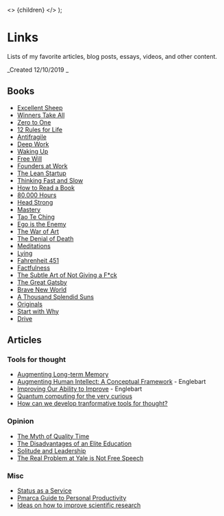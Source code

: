 
  <>
    <Head>
      <title>Links</title>
      <meta name="viewport" content="initial-scale=1.0, width=device-width" />
    </Head>
    {children}
  </>
);

# Links

Lists of my favorite articles, blog posts, essays, videos, and other content.

_Created 12/10/2019 _

## Books

- [Excellent Sheep](https://www.amazon.com/s?k=excellent+sheep&gclid=CjwKCAiAob3vBRAUEiwAIbs5TqUAE5YEWrfEjf16FZ4VyKDfRu_Z7-p4jWlW1EJHhsCU19952lCkRhoC63sQAvD_BwE&hvadid=241649069754&hvdev=c&hvlocphy=9031939&hvnetw=g&hvpos=1t1&hvqmt=e&hvrand=16040800822528899840&hvtargid=aud-836718182849%3Akwd-87680198186&hydadcr=8454_10382337&tag=googhydr-20&ref=pd_sl_5y6koaqz3f_e)
- [Winners Take All](https://www.amazon.com/Winners-Take-All-Charade-Changing/dp/110197267X/ref=sr_1_1?keywords=winners+take+all&qid=1576007423&sr=8-1)
- [Zero to One](https://www.amazon.com/Zero-One-Notes-Startups-Future/dp/0804139296/ref=sr_1_1?keywords=zero+to+one&qid=1576007191&sr=8-1)
- [12 Rules for Life](https://www.amazon.com/12-Rules-Life-Antidote-Chaos/dp/B0797Y87JC/ref=sr_1_2?crid=YBHEWCUX4LAE&keywords=12+rules+for+life&qid=1576007435&sprefix=12+rules%2Caps%2C228&sr=8-2)
- [Antifragile](https://www.amazon.com/Antifragile-Things-That-Gain-Disorder/dp/B00A2ZIZYQ/ref=sr_1_1?crid=2J0L97XEZ70S&keywords=antifragile&qid=1576007461&s=audible&sprefix=antif%2Caudible%2C205&sr=1-1)
- [Deep Work](https://www.amazon.com/Deep-Work-Focused-Success-Distracted/dp/B0189PVAWY/ref=sr_1_1?keywords=deep+work&qid=1576007448&s=audible&sr=1-1)
- [Waking Up](https://www.amazon.com/Waking-Up-Spirituality-Without-Religion/dp/B00M9KEFY6/ref=sr_1_1?keywords=waking+up&qid=1576007472&s=audible&sr=1-1)
- [Free Will](https://www.amazon.com/Free-Will/dp/B007HI3AVY/ref=sr_1_1?keywords=free+will&qid=1576007481&s=audible&sr=1-1)
- [Founders at Work](https://www.amazon.com/Founders-Work-Stories-Startups-Early/dp/1430210788/ref=sr_1_1?keywords=founders+at+work&qid=1576007491&s=audible&sr=1-1-catcorr)
- [The Lean Startup](https://www.amazon.com/Lean-Startup-Entrepreneurs-Continuous-Innovation-ebook/dp/B004J4XGN6/ref=sr_1_4?keywords=founders+at+work&qid=1576007491&s=audible&sr=1-4-catcorr)
- [Thinking Fast and Slow](https://www.amazon.com/Thinking-Fast-Slow-Daniel-Kahneman/dp/0374533555/ref=sr_1_2?crid=1T0UNOWREAVHO&keywords=thinking+fast+and+slow+by+daniel+kahneman&qid=1576007927&sprefix=thinking+fas%2Caps%2C214&sr=8-2)
- [How to Read a Book](https://www.amazon.com/How-Read-Book-Classic-Intelligent/dp/0671212095/ref=sr_1_3?keywords=how+to+read+a+book&qid=1576007938&sr=8-3)
- [80,000 Hours](https://www.amazon.com/80-000-Hours-fulfilling-career/dp/1537324004/ref=sr_1_1?keywords=80000+hours&qid=1576007900&s=audible&sr=8-1)
- [Head Strong](https://www.amazon.com/Head-Strong-Bulletproof-Activate-Faster/dp/0062652419/ref=sr_1_1?keywords=head+strong&qid=1576007914&sr=8-1)
- [Mastery](https://www.amazon.com/Unknown-Mastery/dp/B00A6G9CGG/ref=sr_1_1?keywords=mastery&qid=1576007886&s=audible&sr=1-1)
- [Tao Te Ching](https://www.amazon.com/Tao-Te-Ching/dp/B01LZDP6SI/ref=sr_1_1?crid=JSY0UCSOBTU1&keywords=tao+te+ching&qid=1576007876&s=audible&sprefix=Tao+te%2Caudible%2C208&sr=1-1)
- [Ego is the Enemy](https://www.amazon.com/Ego-Enemy-Ryan-Holiday/dp/1591847818/ref=sr_1_1?crid=3HHMV0FPBOAAO&keywords=ego+is+the+enemy&qid=1576007954&sprefix=ego+is+the%2Caps%2C211&sr=8-1)
- [The War of Art](https://www.amazon.com/War-Art-Through-Creative-Battles/dp/1936891026/ref=sr_1_1?keywords=the+war+of+art&qid=1576007964&sr=8-1)
- [The Denial of Death](https://www.amazon.com/Denial-Death-Ernest-Becker/dp/0684832402/ref=sr_1_1?keywords=the+denial+of+death&qid=1576007979&sr=8-1)
- [Meditations](https://www.amazon.com/Unknown-Meditations-of-Marcus-Aurelius/dp/B008H33IXS/ref=sr_1_1?keywords=meditations&qid=1576007848&s=audible&sr=1-1)
- [Lying](https://www.amazon.com/Unknown-Lying/dp/B00FK4ZSJO/ref=sr_1_1?keywords=lying&qid=1576007835&s=audible&sr=1-1)
- [Fahrenheit 451](https://www.amazon.com/Fahrenheit-451/dp/B00M4OO96Q/ref=sr_1_1?crid=2CICCGRW8ENQD&keywords=fahrenheit+451&qid=1576008074&s=audible&sprefix=fah%2Caudible%2C238&sr=1-1)
- [Factfulness](https://www.amazon.com/Factfulness-Reasons-Wrong-Things-Better/dp/B07BFDCWZP/ref=sr_1_1?keywords=factfullness&qid=1576007825&s=audible&sr=1-1)
- [The Subtle Art of Not Giving a F\*ck](https://www.amazon.com/Subtle-Art-Not-Giving-Counterintuitive/dp/B01I29Y344/ref=sr_1_1?crid=1WJEYKPNGUY72&keywords=the+subtle+art+of+not+giving+a+fck&qid=1576007745&s=audible&sprefix=the+subtle+%2Caudible%2C207&sr=1-1)
- [The Great Gatsby](https://www.amazon.com/The-Great-Gatsby/dp/B00BWY8FAU/ref=sr_1_1?keywords=gatsby&qid=1576007755&s=audible&sr=1-1)
- [Brave New World](https://www.amazon.com/Brave-New-World/dp/B0012QED5Y/ref=sr_1_1?crid=3TNY8CNICAQ11&keywords=brave+new+world&qid=1576007771&s=audible&sprefix=brave%2Caudible%2C210&sr=1-1)
- [A Thousand Splendid Suns](https://www.amazon.com/Simon-Schuster-Audio-Thousand-Splendid/dp/B000R51QYC/ref=sr_1_1?crid=27PMX1THXSER3&keywords=a+thousand+splendid+suns+by+khaled+hosseini&qid=1576007789&s=audible&sprefix=a+thousan%2Caudible%2C214&sr=1-1)
- [Originals](https://www.amazon.com/Originals-How-Non-Conformists-Move-World/dp/B01A7Q61LI/ref=sr_1_1?crid=2A9LOQ37W6L0V&keywords=originals&qid=1576007802&s=audible&sprefix=orig%2Caudible%2C206&sr=1-1)
- [Start with Why](https://www.amazon.com/Start-Why-Leaders-Inspire-Everyone/dp/B074VF6ZLM/ref=sr_1_3?keywords=start+with+why&qid=1576007812&s=audible&sr=1-3)
- [Drive](https://www.amazon.com/Drive-Surprising-Truth-About-Motivates/dp/B0032COUMC/ref=sr_1_1?keywords=drive&qid=1576008123&s=audible&sr=1-1)

## Articles

### Tools for thought

- [Augmenting Long-term Memory](http://augmentingcognition.com/ltm.html)
- [Augmenting Human Intellect: A Conceptual Framework](https://www.dougengelbart.org/content/view/138/) - Englebart
- [Improving Our Ability to Improve](https://www.dougengelbart.org/content/view/348/000/) - Englebart
- [Quantum computing for the very curious](https://quantum.country/qcvc)
- [How can we develop tranformative tools for thought?](https://numinous.productions/ttft/)

### Opinion

- [The Myth of Quality Time](https://www.nytimes.com/2015/09/06/opinion/sunday/frank-bruni-the-myth-of-quality-time.html)
- [The Disadvantages of an Elite Education](https://theamericanscholar.org/the-disadvantages-of-an-elite-education/#.Xe_o-jJKhTZ)
- [Solitude and Leadership](https://theamericanscholar.org/solitude-and-leadership/#.Xe_pVTJKhTY)
- [The Real Problem at Yale is Not Free Speech](https://palladiummag.com/2019/08/05/the-real-problem-at-yale-is-not-free-speech/)

### Misc

- [Status as a Service](https://www.eugenewei.com/blog/2019/2/19/status-as-a-service)
- [Pmarca Guide to Personal Productivity](https://pmarchive.com/guide_to_personal_productivity.html)
- [Ideas on how to improve scientific research](https://medium.com/@barmstrong/ideas-on-how-to-improve-scientific-research-9e2e56474132)
